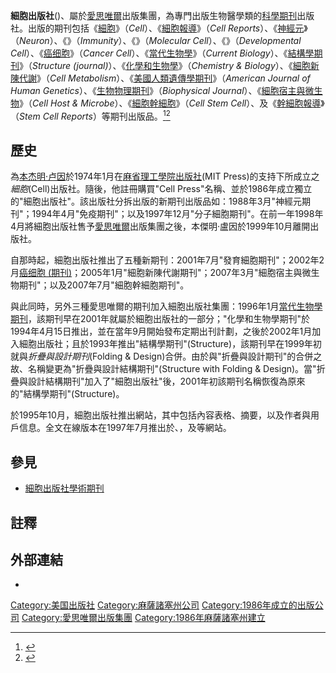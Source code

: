 {{Infobox publisher
| name = 細胞出版社<br>({{lang|en|Cell Press}})
| image =
| parent = [[愛思唯爾|愛思唯爾]]
| status =
| founded = 1986年
| founder = [[本杰明·卢因|本杰明·卢因]]
| successor =
| country = 美國
| headquarters = [[剑桥_(马萨诸塞州)|剑桥 (马萨诸塞州)]]
| distribution =
| keypeople = Lynne Herndon, [[總統|總裁]] & [[首席执行官|CEO]]<br />Emilie Marcus, [[主編|主編]]<br />Keith Wollman, 在線出版總監<br />Meredith Adinolfi, 出版主管<br />Daniel Fauxsmith,業務主管<br />Scott Nathan,營銷總監<br />Jim Secretario,集團銷售經理
| publications = [[科学期刊|科学期刊]]
| topics =
| genre =
| imprints =
| revenue =
| numemployees =
| nasdaq =
| url  = {{URL|http://www.cell.com/cellpress}}
}}

'''細胞出版社'''({{lang|en|Cell Press}})、屬於[[愛思唯爾|愛思唯爾]]出版集團，為專門出版生物醫學類的[[科學期刊|科學期刊]]出版社。出版的期刊包括《[[細胞_(期刊)|細胞]]》（''Cell''）、《[[細胞報導|細胞報導]]》（''Cell Reports''）、《[[神經元_(期刊)|神經元]]》（''Neuron''）、《{{le|免疫 (期刊)|Immunity (journal)|免疫}}》（''Immunity''）、《{{le|分子細胞|Molecular Cell}}》（''Molecular Cell''）、《{{le|发育细胞|Developmental Cell (journal)}}》（''Developmental Cell''）、《[[癌细胞_(期刊)|癌细胞]]》（''Cancer Cell''）、《[[當代生物學|當代生物學]]》（''Current Biology''）、《[[結構學期刊|結構學期刊]]》（''Structure (journal)''）、《[[化學和生物學|化學和生物學]]》（''Chemistry & Biology''）、《[[細胞新陳代謝|細胞新陳代謝]]》（''Cell Metabolism''）、《[[美國人類遺傳學期刊|美國人類遺傳學期刊]]》（''American Journal of Human Genetics''）、《[[生物物理期刊|生物物理期刊]]》（''Biophysical Journal''）、《[[細胞宿主與微生物|細胞宿主與微生物]]》（''Cell Host & Microbe''）、《[[細胞幹細胞|細胞幹細胞]]》（''Cell Stem Cell''）、及《[[幹細胞報導|幹細胞報導]]》（''Stem Cell Reports''）等期刊出版品。<ref>{{cite web |url=http://info.sciencedirect.com/techsupport/journals/jnlcellpress.htm |title=Journals in Cell Press Collection | ScienceDirect |publisher=info.sciencedirect.com |date= |accessdate=2014-03-28 |archive-date=2016-03-05 |archive-url=https://web.archive.org/web/20160305220049/http://info.sciencedirect.com/techsupport/journals/jnlcellpress.htm |dead-url=no }}</ref><ref>{{cite web |url=http://www.elsevier.com/online-tools/sciencedirect/journals#journal-title-lists |title=Journal Title List | Elsevier |publisher=www.elsevier.com |date= |accessdate=2014-03-28 |archive-date=2015-04-21 |archive-url=https://web.archive.org/web/20150421125250/https://www.elsevier.com/online-tools/sciencedirect/journals#journal-title-lists |dead-url=no }}</ref>

==歷史==
為[[本杰明·卢因|本杰明·卢因]]於1974年1月在[[麻省理工學院出版社|麻省理工學院出版社]](MIT Press)的支持下所成立之''細胞''(Cell)出版社。隨後，他註冊購買"Cell Press"名稱、並於1986年成立獨立的"細胞出版社"。該出版社分拆出版的新期刊出版品如：1988年3月"神經元期刊"；1994年4月"免疫期刊"；以及1997年12月"分子細胞期刊"。在前一年1998年4月將細胞出版社售予[[愛思唯爾|愛思唯爾]]出版集團之後，本傑明·盧因於1999年10月離開出版社。

自那時起，細胞出版社推出了五種新期刊：2001年7月"發育細胞期刊"；2002年2月[[癌细胞_(期刊)|癌细胞 (期刊)]]；2005年1月"細胞新陳代謝期刊"；2007年3月"細胞宿主與微生物期刊"；以及2007年7月"細胞幹細胞期刊"。

與此同時，另外三種愛思唯爾的期刊加入細胞出版社集團：1996年1月[[當代生物學期刊|當代生物學期刊]]，該期刊早在2001年就屬於細胞出版社的一部分；"化學和生物學期刊"於1994年4月15日推出，並在當年9月開始發布定期出刊計劃，之後於2002年1月加入細胞出版社；且於1993年推出"結構學期刊"(Structure)，該期刊早在1999年初就與''折疊與設計期刊''(Folding & Design)合併。由於與"折疊與設計期刊"的合併之故、名稱變更為"折疊與設計結構期刊"(Structure with Folding & Design)。當"折疊與設計結構期刊"加入了"細胞出版社"後，2001年初該期刊名稱恢復為原來的"結構學期刊"(Structure)。

於1995年10月，細胞出版社推出{{lang|en|Cell.com}}網站，其中包括內容表格、摘要，以及作者與用戶信息。全文在線版本在1997年7月推出於{{lang|en|Cell.com}}、{{lang|en|Neuron.org}}，及{{lang|en|Immunity.com}}等網站。

==參見==
* [[:Category:細胞出版社學術期刊|細胞出版社學術期刊]]

==註釋==
{{Reflist}}

==外部連結==
* {{Official website|http://www.cell.com/cellpress}}

[[Category:美国出版社|Category:美国出版社]]
[[Category:麻薩諸塞州公司|Category:麻薩諸塞州公司]]
[[Category:1986年成立的出版公司|Category:1986年成立的出版公司]]
[[Category:愛思唯爾出版集團|Category:愛思唯爾出版集團]]
[[Category:1986年麻薩諸塞州建立|Category:1986年麻薩諸塞州建立]]